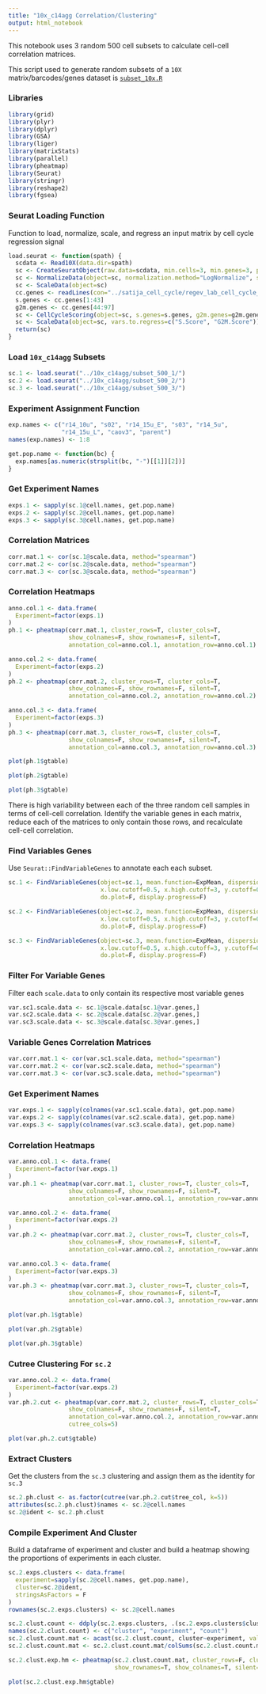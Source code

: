 ```yaml
---
title: "10x_c14agg Correlation/Clustering"
output: html_notebook
---
```


This notebook uses 3 random 500 cell subsets to calculate cell-cell correlation matrices.

This script used to generate random subsets of a `10X` matrix/barcodes/genes dataset is
[`subset_10x.R`](https://github.com/alex-wenzel/cptres-r/blob/master/subset_10x.R)

### Libraries

```r
library(grid)
library(plyr)
library(dplyr)
library(GSA)
library(liger)
library(matrixStats)
library(parallel)
library(pheatmap)
library(Seurat)
library(stringr)
library(reshape2)
library(fgsea)
```

### Seurat Loading Function

Function to load, normalize, scale, and regress an input matrix by
cell cycle regression signal

```r
load.seurat <- function(spath) {
  scdata <- Read10X(data.dir=spath)
  sc <- CreateSeuratObject(raw.data=scdata, min.cells=3, min.genes=3, project="deep_5uM")
  sc <- NormalizeData(object=sc, normalization.method="LogNormalize", scale.factor=10000)
  sc <- ScaleData(object=sc)
  cc.genes <- readLines(con="../satija_cell_cycle/regev_lab_cell_cycle_genes.txt")
  s.genes <- cc.genes[1:43]
  g2m.genes <- cc.genes[44:97]
  sc <- CellCycleScoring(object=sc, s.genes=s.genes, g2m.genes=g2m.genes, set.ident=T)
  sc <- ScaleData(object=sc, vars.to.regress=c("S.Score", "G2M.Score"))
  return(sc)
}
```

### Load `10x_c14agg` Subsets

```r
sc.1 <- load.seurat("../10x_c14agg/subset_500_1/")
sc.2 <- load.seurat("../10x_c14agg/subset_500_2/")
sc.3 <- load.seurat("../10x_c14agg/subset_500_3/")
```

### Experiment Assignment Function

```r
exp.names <- c("r14_10u", "s02", "r14_15u_E", "s03", "r14_5u",
               "r14_15u_L", "caov3", "parent")
names(exp.names) <- 1:8

get.pop.name <- function(bc) {
  exp.names[as.numeric(strsplit(bc, "-")[[1]][2])]
}
```

### Get Experiment Names

```r
exps.1 <- sapply(sc.1@cell.names, get.pop.name)
exps.2 <- sapply(sc.2@cell.names, get.pop.name)
exps.3 <- sapply(sc.3@cell.names, get.pop.name)
```

### Correlation Matrices

```r
corr.mat.1 <- cor(sc.1@scale.data, method="spearman")
corr.mat.2 <- cor(sc.2@scale.data, method="spearman")
corr.mat.3 <- cor(sc.3@scale.data, method="spearman")
```

### Correlation Heatmaps

```r
anno.col.1 <- data.frame(
  Experiment=factor(exps.1)
)
ph.1 <- pheatmap(corr.mat.1, cluster_rows=T, cluster_cols=T, 
                 show_colnames=F, show_rownames=F, silent=T,
                 annotation_col=anno.col.1, annotation_row=anno.col.1)

anno.col.2 <- data.frame(
  Experiment=factor(exps.2)
)
ph.2 <- pheatmap(corr.mat.2, cluster_rows=T, cluster_cols=T,
                 show_colnames=F, show_rownames=F, silent=T,
                 annotation_col=anno.col.2, annotation_row=anno.col.2)

anno.col.3 <- data.frame(
  Experiment=factor(exps.3)
)
ph.3 <- pheatmap(corr.mat.3, cluster_rows=T, cluster_cols=T,
                 show_colnames=F, show_rownames=F, silent=T,
                 annotation_col=anno.col.3, annotation_row=anno.col.3)
```

```r
plot(ph.1$gtable)
```

```r
plot(ph.2$gtable)
```

```r
plot(ph.3$gtable)
```

There is high variability between each of the three random cell samples in terms of
cell-cell correlation. Identify the variable genes in each matrix, reduce each of the matrices
to only contain those rows, and recalculate cell-cell correlation.

### Find Variables Genes

Use `Seurat::FindVariableGenes` to annotate each each subset.

```r
sc.1 <- FindVariableGenes(object=sc.1, mean.function=ExpMean, dispersion.function=LogVMR,
                          x.low.cutoff=0.5, x.high.cutoff=3, y.cutoff=0.5, sort.results=T,
                          do.plot=F, display.progress=F)

sc.2 <- FindVariableGenes(object=sc.2, mean.function=ExpMean, dispersion.function=LogVMR,
                          x.low.cutoff=0.5, x.high.cutoff=3, y.cutoff=0.5, sort.results=T,
                          do.plot=F, display.progress=F)

sc.3 <- FindVariableGenes(object=sc.3, mean.function=ExpMean, dispersion.function=LogVMR,
                          x.low.cutoff=0.5, x.high.cutoff=3, y.cutoff=0.5, sort.results=T,
                          do.plot=F, display.progress=F)
```

### Filter For Variable Genes

Filter each `scale.data` to only contain its respective most variable genes

```r
var.sc1.scale.data <- sc.1@scale.data[sc.1@var.genes,]
var.sc2.scale.data <- sc.2@scale.data[sc.2@var.genes,]
var.sc3.scale.data <- sc.3@scale.data[sc.3@var.genes,]
```

### Variable Genes Correlation Matrices

```r
var.corr.mat.1 <- cor(var.sc1.scale.data, method="spearman")
var.corr.mat.2 <- cor(var.sc2.scale.data, method="spearman")
var.corr.mat.3 <- cor(var.sc3.scale.data, method="spearman")
```

### Get Experiment Names

```r
var.exps.1 <- sapply(colnames(var.sc1.scale.data), get.pop.name)
var.exps.2 <- sapply(colnames(var.sc2.scale.data), get.pop.name)
var.exps.3 <- sapply(colnames(var.sc3.scale.data), get.pop.name)
```

### Correlation Heatmaps

```r
var.anno.col.1 <- data.frame(
  Experiment=factor(var.exps.1)
)
var.ph.1 <- pheatmap(var.corr.mat.1, cluster_rows=T, cluster_cols=T, 
                 show_colnames=F, show_rownames=F, silent=T,
                 annotation_col=var.anno.col.1, annotation_row=var.anno.col.1)

var.anno.col.2 <- data.frame(
  Experiment=factor(var.exps.2)
)
var.ph.2 <- pheatmap(var.corr.mat.2, cluster_rows=T, cluster_cols=T,
                 show_colnames=F, show_rownames=F, silent=T,
                 annotation_col=var.anno.col.2, annotation_row=var.anno.col.2)

var.anno.col.3 <- data.frame(
  Experiment=factor(var.exps.3)
)
var.ph.3 <- pheatmap(var.corr.mat.3, cluster_rows=T, cluster_cols=T,
                 show_colnames=F, show_rownames=F, silent=T,
                 annotation_col=var.anno.col.3, annotation_row=var.anno.col.3)
```

```r
plot(var.ph.1$gtable)
```

```r
plot(var.ph.2$gtable)
```

```r
plot(var.ph.3$gtable)
```

### Cutree Clustering For `sc.2`

```r
var.anno.col.2 <- data.frame(
  Experiment=factor(var.exps.2)
)
var.ph.2.cut <- pheatmap(var.corr.mat.2, cluster_rows=T, cluster_cols=T,
                 show_colnames=F, show_rownames=F, silent=T,
                 annotation_col=var.anno.col.2, annotation_row=var.anno.col.2,
                 cutree_cols=5)
```

```r
plot(var.ph.2.cut$gtable)
```

### Extract Clusters

Get the clusters from the `sc.3` clustering and assign them as the identity for `sc.3`

```r
sc.2.ph.clust <- as.factor(cutree(var.ph.2.cut$tree_col, k=5))
attributes(sc.2.ph.clust)$names <- sc.2@cell.names
sc.2@ident <- sc.2.ph.clust
```

### Compile Experiment And Cluster

Build a dataframe of experiment and cluster and build a heatmap
showing the proportions of experiments in each cluster.

```r
sc.2.exps.clusters <- data.frame(
  experiment=sapply(sc.2@cell.names, get.pop.name),
  cluster=sc.2@ident,
  stringsAsFactors = F
)
rownames(sc.2.exps.clusters) <- sc.2@cell.names

sc.2.clust.count <- ddply(sc.2.exps.clusters, .(sc.2.exps.clusters$cluster, sc.2.exps.clusters$experiment), nrow)
names(sc.2.clust.count) <- c("cluster", "experiment", "count")
sc.2.clust.count.mat <- acast(sc.2.clust.count, cluster~experiment, value.var="count", fill=0)
sc.2.clust.count.mat <- sc.2.clust.count.mat/colSums(sc.2.clust.count.mat)[col(sc.2.clust.count.mat)]
```

```r
sc.2.clust.exp.hm <- pheatmap(sc.2.clust.count.mat, cluster_rows=F, cluster_cols=T,
                              show_rownames=T, show_colnames=T, silent=T)
```

```r
plot(sc.2.clust.exp.hm$gtable)
```